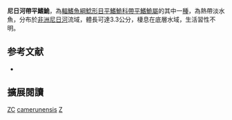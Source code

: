 {{Speciesbox
| name = 尼日河帶平鰭鮠
| image = 
| image_width = 250px
| status = DD
| status_system = IUCN3.1
| genus = Zaireichthys
| species = camerunensis
| authority = Daget & Stauch, 1963
| synonyms = *''Leptoglanis camerunensis'', Daget & Stauch, 1963
}}

'''尼日河帶平鰭鮠'''，為[[輻鰭魚綱|輻鰭魚綱]][[鯰形目|鯰形目]][[平鰭鮠科|平鰭鮠科]][[帶平鰭鮠屬|帶平鰭鮠屬]]的其中一[[種|種]]，為熱帶淡水魚，分布於[[非洲|非洲]][[尼日河|尼日河]]流域，體長可達3.3公分，棲息在底層水域，生活習性不明。

== 参考文献 ==
*{{FishBase_species|genus=Zaireichthys|species=camerunensis|year=2014|month=10}}

== 擴展閱讀 ==
{{refbegin}}
{{wikispecies-inline|Zaireichthys camerunensis|尼日河帶平鰭鮠}}
{{refend}}
{{Taxonbar|from=Q3758292}}

[[Category:IUCN红色名录数据缺乏物种|ZC]]
[[Category:帶平鰭鮠屬|camerunensis]]
[[Category:1963年描述的魚類|Z]]


{{魚類小作品}}